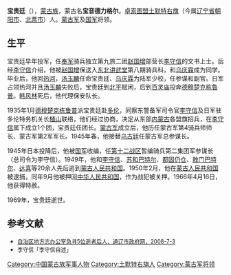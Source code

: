 '''宝贵廷'''（{{bd|1904年||1969年|}}），[[蒙古族|蒙古族]]，蒙古名'''宝音德力格尔'''。[[卓索图盟|卓索图盟]][[土默特右旗|土默特右旗]]（今属[[辽宁省|辽宁省]][[朝阳市|朝阳市]]、[[北票市|北票市]]）人。[[蒙古军|蒙古军]]及[[中華民國國軍|国军]]将领。

==生平==
宝贵廷早年投军，任[[奉军|奉军]]骑兵独立第九旅二团[[赵国增|赵国增]]部营长[[李守信_(1892年)|李守信]]的文书上士。后经[[李守信_(1892年)|李守信]]介绍，他被[[赵国增|赵国增]]保送入[[东北讲武堂|东北讲武堂]]第八期骑兵科，和[[乌庆霖|乌庆霖]]成为同学。毕业后，他回[[热河|热河]]，[[汤玉麟|汤玉麟]]任命宝贵廷、[[乌庆霖|乌庆霖]]为陆军少校，任参谋和副官。日军占领热河并且[[汤玉麟|汤玉麟]]失败后，宝贵廷到[[北平|北平]]赋闲，后到[[百灵庙|百灵庙]]投奔[[德穆楚克栋鲁普|德穆楚克栋鲁普]]。[[韩风林|韩风林]]死后，他代理保安队长。

1935年1月[[德穆楚克栋鲁普|德穆楚克栋鲁普]]派宝贵廷赴[[多伦|多伦]]，同察东警备军司令官[[李守信_(1892年)|李守信]]及日军驻多伦特务机关长[[植山|植山]]联络，他们经过协商，决定从东部[[内蒙古|内蒙古]]各盟旗招兵，在[[李守信_(1892年)|李守信]]属下成立1个团，宝贵廷任团长。[[蒙古军|蒙古军]]成立后，他历任蒙古军第4骑兵师师长、蒙古军第2军军长。1945年春，他接替[[乌古廷|乌古廷]]任蒙古军总参谋长。

1945年日本投降后，他被[[中華民國國軍|国军]]收编，任[[抗日战争第十二战区|第十二战区]]暂编骑兵第二集团军参谋长（总司令为李守信）。1949年，他和[[李守信_(1892年)|李守信]]、[[苏和巴特尔|苏和巴特尔]]、[[都固仍仓|都固仍仓]]、[[敖门巴特尔|敖门巴特尔]]、[[达喜|达喜]]等20余人先后逃到[[蒙古人民共和国|蒙古人民共和国]]。1950年2月，他在[[蒙古人民共和国|蒙古人民共和国]]被逮捕，同年9月他被押回[[中华人民共和国|中华人民共和国]]，作为战犯被关押。1966年4月16日，他获得特赦。

1969年，宝贵廷逝世。

==参考文献==
*<span style="font-size:90%;">[http://www.tongliao.gov.cn/lvyou_read.asp?id=11132 自治区地方志办公室急寻5位逝者后人，通辽市政府网，2008-7-3]{{dead link|date=2017年12月 |bot=InternetArchiveBot |fix-attempted=yes }}</span>
* <span style="font-size:90%;">李守信「李守信自述」{{Cite book<!--|和書-->|author = 中国人民政治协商会议内蒙古自治区委员会文史资料研究委员会编|title = 内蒙古文史资料第二十辑 |year = 1985|publisher = |isbn = }}</span>

{{DEFAULTSORT:Bao宝}}
[[Category:中国蒙古族军事人物|Category:中国蒙古族军事人物]]
[[Category:土默特右旗人|Category:土默特右旗人]]
[[Category:蒙古军将领|Category:蒙古军将领]]